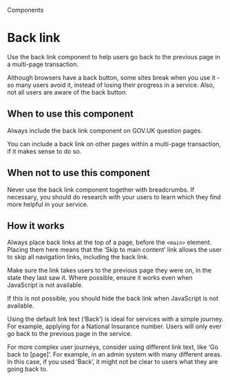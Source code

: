 
<Meta title="BackLink" />

<Hint>Components</Hint>

# Back link

Use the back link component to help users go back to the previous page in a multi-page transaction.

Although browsers have a back button, some sites break when you use it - so many users avoid it, instead of losing their progress in a service. Also, not all users are aware of the back button.

<Canvas>
  <Story of={BackLinkStories.primary} />
</Canvas>

## When to use this component

Always include the back link component on GOV.UK question pages.

You can include a back link on other pages within a multi-page transaction, if it makes sense to do so.

## When not to use this component

Never use the back link component together with breadcrumbs. If necessary, you should do research with your users to learn which they find more helpful in your service.

## How it works

Always place back links at the top of a page, before the `<main>` element. Placing them here means that the ‘Skip to main content’ link allows the user to skip all navigation links, including the back link.

Make sure the link takes users to the previous page they were on, in the state they last saw it. Where possible, ensure it works even when JavaScript is not available.

If this is not possible, you should hide the back link when JavaScript is not available.

<Canvas>
  <Story of={BackLinkStories.primary} />
</Canvas>

Using the default link text (‘Back’) is ideal for services with a simple journey. For example, applying for a National Insurance number. Users will only ever go back to the previous page in the service.

For more complex user journeys, consider using different link text, like ‘Go back to [page]’. For example, in an admin system with many different areas. In this case, if you used ‘Back’, it might not be clear to users what they are going back to.
